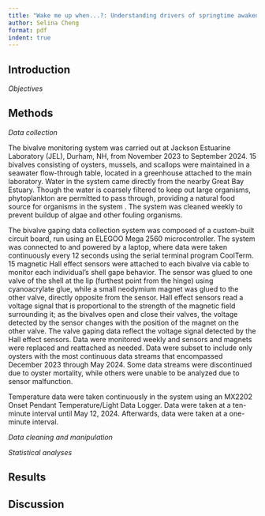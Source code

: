 ```yaml
---
title: "Wake me up when...?: Understanding drivers of springtime awakening in eastern oysters (*Crassostrea virginica*)"
author: Selina Cheng
format: pdf
indent: true
---
```


## Introduction

*Objectives*

## Methods

*Data collection*

The bivalve monitoring system was carried out at Jackson Estuarine Laboratory (JEL), Durham, NH, from November 2023 to September 2024. 15 bivalves consisting of oysters, mussels, and scallops were maintained in a seawater flow-through table, located in a greenhouse attached to the main laboratory. Water in the system came directly from the nearby Great Bay Estuary. Though the water is coarsely filtered to keep out large organisms, phytoplankton are permitted to pass through, providing a natural food source for organisms in the system . The system was cleaned weekly to prevent buildup of algae and other fouling organisms.

  
The bivalve gaping data collection system was composed of a custom-built circuit board, run using an ELEGOO Mega 2560  microcontroller. The system was connected to and powered by a laptop, where data were taken continuously every 12 seconds using the serial terminal program CoolTerm. 15 magnetic Hall  effect sensors were attached to each bivalve via cable to monitor each individual’s shell gape behavior. The sensor was glued to one valve of the shell at the lip (furthest point from the hinge) using cyanoacrylate glue, while a small neodymium magnet was glued to the other valve, directly opposite from the sensor. Hall effect sensors read a voltage signal that is proportional to the strength of the magnetic field surrounding it; as the bivalves open and close their valves, the voltage detected by the sensor changes with the position of the magnet on the other valve. The valve gaping data reflect the voltage signal detected by the Hall effect sensors. Data were monitored weekly and sensors and magnets were replaced and reattached as needed. Data were subset to include only oysters with the most continuous data streams that encompassed December 2023 through May 2024. Some data streams were discontinued due to oyster mortality, while others were unable to be analyzed due to sensor malfunction.

Temperature data were taken continuously in the system using an MX2202 Onset Pendant Temperature/Light Data Logger. Data were taken at a ten-minute interval until May 12, 2024. Afterwards, data were taken at a one-minute interval. 

*Data cleaning and manipulation*

*Statistical analyses*

## Results

## Discussion